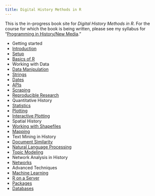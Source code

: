 ```yaml
---
title: Digital History Methods in R
---
```


This is the in-progress book site for *Digital History Methods in R*. For the course for which the book is being written, please see my syllabus for "[Programming in History/New Media](http://lincolnmullen.com/courses/clio3.2014/)."

<ul class="toc">
<li class="dropdown-header">Getting started</li>
<li><a href="introduction.html">Introduction</a></li>
<li><a href="setup.html">Setup</a></li>
<li><a href="basics.html">Basics of R</a></li>
<li class="dropdown-header">Working with Data</li>
<li><a href="data.html">Data Manipulation</a></li>
<li><a href="strings.html">Strings</a></li>
<li><a href="dates.html">Dates</a></li>
<li><a href="apis.html">APIs</a></li>
<li><a href="scraping.html">Scraping</a></li>
<li><a href="reproducible.html">Reproducible Research</a></li>
<li class="dropdown-header">Quantitative History</li>
<li><a href="statistics.html">Statistics</a></li>
<li><a href="plotting.html">Plotting</a></li>
<li><a href="interactive.html">Interactive Plotting</a></li>
<li class="dropdown-header">Spatial History</li>
<li><a href="shapefiles.html">Working with Shapefiles</a></li>
<li><a href="mapping.html">Mapping</a></li>
<li class="dropdown-header">Text Mining in History</li>
<li><a href="document-similarity.html">Document Similarity</a></li>
<li><a href="natural-language-processing.html">Natural Language Processing</a></li>
<li><a href="topic-modeling.html">Topic Modeling</a></li>
<li class="dropdown-header">Network Analysis in History</li>
<li><a href="networks.html">Networks</a></li>
<li class="dropdown-header">Advanced Techniques</li>
<li><a href="machine-learning.html">Machine Learning</a></li>
<li><a href="server.html">R on a Server</a></li>
<li><a href="packages.html">Packages</a></li>
<li><a href="databases.html">Databases</a></li>
</ul>

